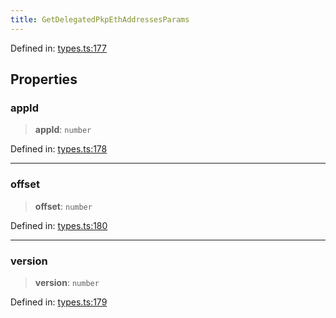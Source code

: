 ```yaml
---
title: GetDelegatedPkpEthAddressesParams
---
```


Defined in: [types.ts:177](https://github.com/LIT-Protocol/Vincent/blob/4f61b0b06d818c2273457b0cc8a4e68ed21a72ed/packages/libs/contracts-sdk/src/types.ts#L177)

## Properties

### appId

> **appId**: `number`

Defined in: [types.ts:178](https://github.com/LIT-Protocol/Vincent/blob/4f61b0b06d818c2273457b0cc8a4e68ed21a72ed/packages/libs/contracts-sdk/src/types.ts#L178)

***

### offset

> **offset**: `number`

Defined in: [types.ts:180](https://github.com/LIT-Protocol/Vincent/blob/4f61b0b06d818c2273457b0cc8a4e68ed21a72ed/packages/libs/contracts-sdk/src/types.ts#L180)

***

### version

> **version**: `number`

Defined in: [types.ts:179](https://github.com/LIT-Protocol/Vincent/blob/4f61b0b06d818c2273457b0cc8a4e68ed21a72ed/packages/libs/contracts-sdk/src/types.ts#L179)

